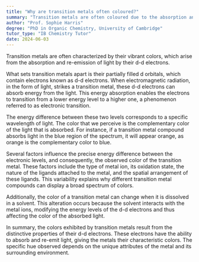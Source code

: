 ```yaml
---
title: "Why are transition metals often coloured?"
summary: "Transition metals are often coloured due to the absorption and re-emission of light by their d-d electrons."
author: "Prof. Sophie Harris"
degree: "PhD in Organic Chemistry, University of Cambridge"
tutor_type: "IB Chemistry Tutor"
date: 2024-06-03
---
```


Transition metals are often characterized by their vibrant colors, which arise from the absorption and re-emission of light by their d-d electrons.

What sets transition metals apart is their partially filled d orbitals, which contain electrons known as d-d electrons. When electromagnetic radiation, in the form of light, strikes a transition metal, these d-d electrons can absorb energy from the light. This energy absorption enables the electrons to transition from a lower energy level to a higher one, a phenomenon referred to as electronic transition.

The energy difference between these two levels corresponds to a specific wavelength of light. The color that we perceive is the complementary color of the light that is absorbed. For instance, if a transition metal compound absorbs light in the blue region of the spectrum, it will appear orange, as orange is the complementary color to blue.

Several factors influence the precise energy difference between the electronic levels, and consequently, the observed color of the transition metal. These factors include the type of metal ion, its oxidation state, the nature of the ligands attached to the metal, and the spatial arrangement of these ligands. This variability explains why different transition metal compounds can display a broad spectrum of colors.

Additionally, the color of a transition metal can change when it is dissolved in a solvent. This alteration occurs because the solvent interacts with the metal ions, modifying the energy levels of the d-d electrons and thus affecting the color of the absorbed light.

In summary, the colors exhibited by transition metals result from the distinctive properties of their d-d electrons. These electrons have the ability to absorb and re-emit light, giving the metals their characteristic colors. The specific hue observed depends on the unique attributes of the metal and its surrounding environment.
    